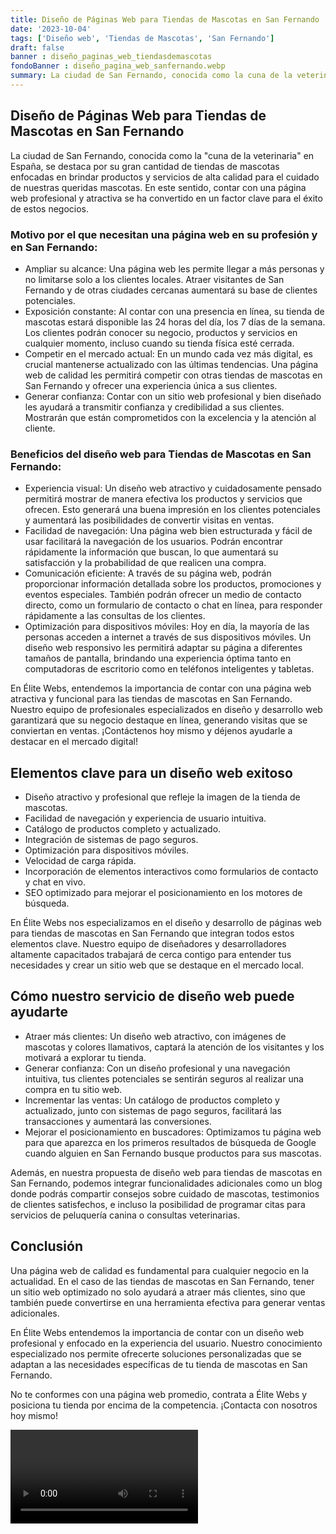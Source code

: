 ```yaml
---
title: Diseño de Páginas Web para Tiendas de Mascotas en San Fernando
date: '2023-10-04'
tags: ['Diseño web', 'Tiendas de Mascotas', 'San Fernando']
draft: false
banner : diseño_paginas_web_tiendasdemascotas
fondoBanner : diseño_pagina_web_sanfernando.webp
summary: La ciudad de San Fernando, conocida como la cuna de la veterinaria en España, se destaca por su gran cantidad de tiendas de mascotas enfocadas en brindar productos y servicios de alta calidad para el cuidado de nuestras queridas mascotas. En este sentido, contar con una página web profesional y atractiva se ha convertido en un factor clave para el éxito de estos negocios.
---
```


## Diseño de Páginas Web para Tiendas de Mascotas en San Fernando

La ciudad de San Fernando, conocida como la "cuna de la veterinaria" en España, se destaca por su gran cantidad de tiendas de mascotas enfocadas en brindar productos y servicios de alta calidad para el cuidado de nuestras queridas mascotas. En este sentido, contar con una página web profesional y atractiva se ha convertido en un factor clave para el éxito de estos negocios.

### Motivo por el que necesitan una página web en su profesión y en San Fernando:

- Ampliar su alcance: Una página web les permite llegar a más personas y no limitarse solo a los clientes locales. Atraer visitantes de San Fernando y de otras ciudades cercanas aumentará su base de clientes potenciales.
- Exposición constante: Al contar con una presencia en línea, su tienda de mascotas estará disponible las 24 horas del día, los 7 días de la semana. Los clientes podrán conocer su negocio, productos y servicios en cualquier momento, incluso cuando su tienda física esté cerrada.
- Competir en el mercado actual: En un mundo cada vez más digital, es crucial mantenerse actualizado con las últimas tendencias. Una página web de calidad les permitirá competir con otras tiendas de mascotas en San Fernando y ofrecer una experiencia única a sus clientes.
- Generar confianza: Contar con un sitio web profesional y bien diseñado les ayudará a transmitir confianza y credibilidad a sus clientes. Mostrarán que están comprometidos con la excelencia y la atención al cliente.

### Beneficios del diseño web para Tiendas de Mascotas en San Fernando:

- Experiencia visual: Un diseño web atractivo y cuidadosamente pensado permitirá mostrar de manera efectiva los productos y servicios que ofrecen. Esto generará una buena impresión en los clientes potenciales y aumentará las posibilidades de convertir visitas en ventas.
- Facilidad de navegación: Una página web bien estructurada y fácil de usar facilitará la navegación de los usuarios. Podrán encontrar rápidamente la información que buscan, lo que aumentará su satisfacción y la probabilidad de que realicen una compra.
- Comunicación eficiente: A través de su página web, podrán proporcionar información detallada sobre los productos, promociones y eventos especiales. También podrán ofrecer un medio de contacto directo, como un formulario de contacto o chat en línea, para responder rápidamente a las consultas de los clientes.
- Optimización para dispositivos móviles: Hoy en día, la mayoría de las personas acceden a internet a través de sus dispositivos móviles. Un diseño web responsivo les permitirá adaptar su página a diferentes tamaños de pantalla, brindando una experiencia óptima tanto en computadoras de escritorio como en teléfonos inteligentes y tabletas.

En Élite Webs, entendemos la importancia de contar con una página web atractiva y funcional para las tiendas de mascotas en San Fernando. Nuestro equipo de profesionales especializados en diseño y desarrollo web garantizará que su negocio destaque en línea, generando visitas que se conviertan en ventas. ¡Contáctenos hoy mismo y déjenos ayudarle a destacar en el mercado digital!

<GifSeo />

<Cta />

## Elementos clave para un diseño web exitoso

- Diseño atractivo y profesional que refleje la imagen de la tienda de mascotas.
- Facilidad de navegación y experiencia de usuario intuitiva.
- Catálogo de productos completo y actualizado.
- Integración de sistemas de pago seguros.
- Optimización para dispositivos móviles.
- Velocidad de carga rápida.
- Incorporación de elementos interactivos como formularios de contacto y chat en vivo.
- SEO optimizado para mejorar el posicionamiento en los motores de búsqueda.

En Élite Webs nos especializamos en el diseño y desarrollo de páginas web para tiendas de mascotas en San Fernando que integran todos estos elementos clave. Nuestro equipo de diseñadores y desarrolladores altamente capacitados trabajará de cerca contigo para entender tus necesidades y crear un sitio web que se destaque en el mercado local.

## Cómo nuestro servicio de diseño web puede ayudarte

- Atraer más clientes: Un diseño web atractivo, con imágenes de mascotas y colores llamativos, captará la atención de los visitantes y los motivará a explorar tu tienda.
- Generar confianza: Con un diseño profesional y una navegación intuitiva, tus clientes potenciales se sentirán seguros al realizar una compra en tu sitio web.
- Incrementar las ventas: Un catálogo de productos completo y actualizado, junto con sistemas de pago seguros, facilitará las transacciones y aumentará las conversiones.
- Mejorar el posicionamiento en buscadores: Optimizamos tu página web para que aparezca en los primeros resultados de búsqueda de Google cuando alguien en San Fernando busque productos para sus mascotas.

Además, en nuestra propuesta de diseño web para tiendas de mascotas en San Fernando, podemos integrar funcionalidades adicionales como un blog donde podrás compartir consejos sobre cuidado de mascotas, testimonios de clientes satisfechos, e incluso la posibilidad de programar citas para servicios de peluquería canina o consultas veterinarias.

## Conclusión

Una página web de calidad es fundamental para cualquier negocio en la actualidad. En el caso de las tiendas de mascotas en San Fernando, tener un sitio web optimizado no solo ayudará a atraer más clientes, sino que también puede convertirse en una herramienta efectiva para generar ventas adicionales.

En Élite Webs entendemos la importancia de contar con un diseño web profesional y enfocado en la experiencia del usuario. Nuestro conocimiento especializado nos permite ofrecerte soluciones personalizadas que se adaptan a las necesidades específicas de tu tienda de mascotas en San Fernando.

No te conformes con una página web promedio, contrata a Élite Webs y posiciona tu tienda por encima de la competencia. ¡Contacta con nosotros hoy mismo!

<Video />

<CtaBot job='Tiendas de Mascotas' city='San Fernando'/>

<Gmaps query='San Fernando+españa+maps' />